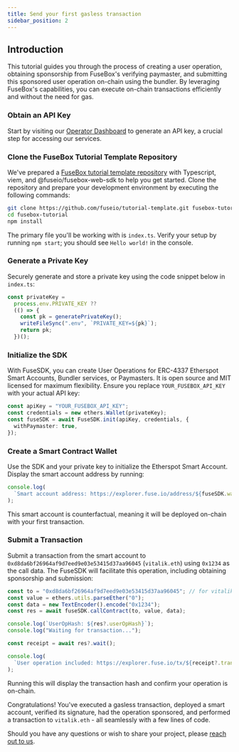 ```yaml
---
title: Send your first gasless transaction
sidebar_position: 2
---
```


## Introduction

This tutorial guides you through the process of creating a user operation, obtaining sponsorship from FuseBox's verifying paymaster, and submitting this sponsored user operation on-chain using the bundler. By leveraging FuseBox's capabilities, you can execute on-chain transactions efficiently and without the need for gas.

### Obtain an API Key

Start by visiting our [Operator Dashboard](https://console.fuse.io/build) to generate an API key, a crucial step for accessing our services.

### Clone the FuseBox Tutorial Template Repository

We've prepared a [FuseBox tutorial template repository](https://github.com/fuseio/tutorial-template) with Typescript, viem, and @fuseio/fusebox-web-sdk to help you get started. Clone the repository and prepare your development environment by executing the following commands:

```bash
git clone https://github.com/fuseio/tutorial-template.git fusebox-tutorial
cd fusebox-tutorial
npm install
```

The primary file you'll be working with is `index.ts`. Verify your setup by running `npm start`; you should see `Hello world!` in the console.

### Generate a Private Key

Securely generate and store a private key using the code snippet below in `index.ts`:

```typescript
const privateKey =
  process.env.PRIVATE_KEY ??
  (() => {
    const pk = generatePrivateKey();
    writeFileSync(".env", `PRIVATE_KEY=${pk}`);
    return pk;
  })();
```

### Initialize the SDK

With FuseSDK, you can create User Operations for ERC-4337 Etherspot Smart Accounts, Bundler services, or Paymasters. It is open source and MIT licensed for maximum flexibility. Ensure you replace `YOUR_FUSEBOX_API_KEY` with your actual API key:

```typescript
const apiKey = "YOUR_FUSEBOX_API_KEY";
const credentials = new ethers.Wallet(privateKey);
const fuseSDK = await FuseSDK.init(apiKey, credentials, {
  withPaymaster: true,
});
```

### Create a Smart Contract Wallet

Use the SDK and your private key to initialize the Etherspot Smart Account. Display the smart account address by running:

```typescript
console.log(
  `Smart account address: https://explorer.fuse.io/address/${fuseSDK.wallet.getSender()}`
);
```

This smart account is counterfactual, meaning it will be deployed on-chain with your first transaction.

### Submit a Transaction

Submit a transaction from the smart account to `0xd8da6bf26964af9d7eed9e03e53415d37aa96045` (`vitalik.eth`) using `0x1234` as the call data. The FuseSDK will facilitate this operation, including obtaining sponsorship and submission:

```typescript
const to = "0xd8da6bf26964af9d7eed9e03e53415d37aa96045"; // for vitalik.eth
const value = ethers.utils.parseEther("0");
const data = new TextEncoder().encode("0x1234");
const res = await fuseSDK.callContract(to, value, data);

console.log(`UserOpHash: ${res?.userOpHash}`);
console.log("Waiting for transaction...");

const receipt = await res?.wait();

console.log(
  `User operation included: https://explorer.fuse.io/tx/${receipt?.transactionHash}`
);
```

Running this will display the transaction hash and confirm your operation is on-chain.

Congratulations! You've executed a gasless transaction, deployed a smart account, verified its signature, had the operation sponsored, and performed a transaction to `vitalik.eth` - all seamlessly with a few lines of code.

Should you have any questions or wish to share your project, please [reach out to us](https://t.me/fuseio).
